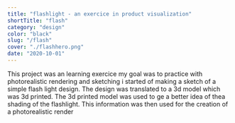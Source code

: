 ```yaml
---
title: "flashlight - an exercice in product visualization"
shortTitle: "flash"
category: "design"
color: "black"
slug: "/flash"
cover: "./flashhero.png"
date: "2020-10-01"
---
```

This project was an learning exercice my goal was to practice with photorealistic rendering and sketching i started of making a sketch of a simple flash light design. 
The design was translated to a 3d model which was 3d printed. The 3d printed model was used to ge a better idea of thea shading of the flashlight.
This information was then used for the creation of a photorealistic render